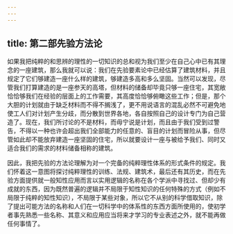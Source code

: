 ```yaml
---
---
---
```

title: 第二部先验方法论
---




如果我把纯粹的和思辨的理性的一切知识的总和视为我们至少在自己心中已有其理念的一座建筑，那么我就可以说：我们在先验要素论中已经估算了建筑材料，并且规定了它们够建造一座什么样的建筑，够建造多高和多么坚固。当然可以发现，尽管我们打算建造的是一座参天的高塔，但材料的储备却毕竟只够一座住宅，其宽敞恰恰够我们在经验的层面上的工作需要，其高度恰恰够俯瞰这些工作；但是，那个大胆的计划就由于缺乏材料而不得不搁浅了，更不用说语言的混乱必然不可避免地使工人们对计划产生分歧，而分散到世界各地，各自按照自己的设计专门为自己营造了。现在，我们所讨论的不是材料，而毋宁说是计划，而且由于我们受到过警告，不得以一种也许会超出我们全部能力的任意的、盲目的计划而冒险从事，但尽管如此却不能放弃建造一座坚固的住宅，所以就要设计一座与被给予我们、同时又适合我们的需求的材料储备相称的建筑。

因此，我把先验的方法论理解为对一个完备的纯粹理性体系的形式条件的规定。我们怀着这一意图将探讨纯粹理性的训练、法规、建筑术，最后还有其历史，而在先验方面提供就一般知性应用而言以实用逻辑的名称在各个学派中寻找过、但却少有成就的东西，因为既然普遍的逻辑并不局限于知性知识的任何特殊的方式（例如不局限于纯粹的知性知识），不局限于某些对象，所以它不从别的科学借取知识，除了提出可能方法的名称和人们在一切科学中的体系性的东西方面所使用的，使初学者事先熟悉一些名称、其意义和应用应当将来才学习的专业表述之外，就不能再做任何事情了。